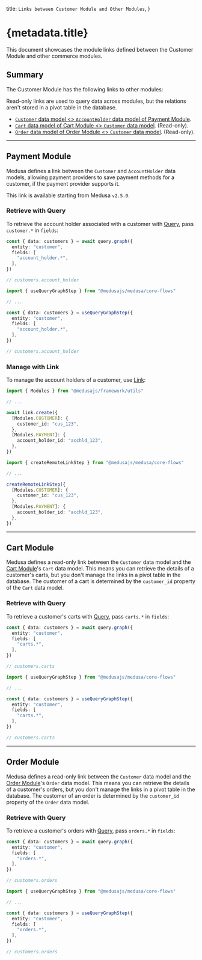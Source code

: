 
  title: `Links between Customer Module and Other Modules`,
}

# {metadata.title}

This document showcases the module links defined between the Customer Module and other commerce modules.

## Summary

The Customer Module has the following links to other modules:

<Note title="Tip">

Read-only links are used to query data across modules, but the relations aren't stored in a pivot table in the database.

</Note>

- [`Customer` data model \<\> `AccountHolder` data model of Payment Module](#payment-module).
- [`Cart` data model of Cart Module \<\> `Customer` data model](#cart-module). (Read-only).
- [`Order` data model of Order Module \<\> `Customer` data model](#order-module). (Read-only).

---

## Payment Module

Medusa defines a link between the `Customer` and `AccountHolder` data models, allowing payment providers to save payment methods for a customer, if the payment provider supports it.

<Note>

This link is available starting from Medusa `v2.5.0`.

</Note>

### Retrieve with Query

To retrieve the account holder associated with a customer with [Query](!docs!/learn/fundamentals/module-links/query), pass `customer.*` in `fields`:

<CodeTabs group="relation-query">
  <CodeTab label="query.graph" value="method">

```ts
const { data: customers } = await query.graph({
  entity: "customer",
  fields: [
    "account_holder.*",
  ],
})

// customers.account_holder
```

  </CodeTab>
  <CodeTab label="useQueryGraphStep" value="step">

```ts
import { useQueryGraphStep } from "@medusajs/medusa/core-flows"

// ...

const { data: customers } = useQueryGraphStep({
  entity: "customer",
  fields: [
    "account_holder.*",
  ],
})

// customers.account_holder
```

  </CodeTab>
</CodeTabs>

### Manage with Link

To manage the account holders of a customer, use [Link](!docs!/learn/fundamentals/module-links/link):

<CodeTabs group="relation-link">
  <CodeTab label="link.create" value="method">

```ts
import { Modules } from "@medusajs/framework/utils"

// ...

await link.create({
  [Modules.CUSTOMER]: {
    customer_id: "cus_123",
  },
  [Modules.PAYMENT]: {
    account_holder_id: "acchld_123",
  },
})
```

  </CodeTab>
  <CodeTab label="createRemoteLinkStep" value="step">

```ts
import { createRemoteLinkStep } from "@medusajs/medusa/core-flows"

// ...

createRemoteLinkStep({
  [Modules.CUSTOMER]: {
    customer_id: "cus_123",
  },
  [Modules.PAYMENT]: {
    account_holder_id: "acchld_123",
  },
})
```

  </CodeTab>
</CodeTabs>

---

## Cart Module

Medusa defines a read-only link between the `Customer` data model and the [Cart Module](../../cart/page.mdx)'s `Cart` data model. This means you can retrieve the details of a customer's carts, but you don't manage the links in a pivot table in the database. The customer of a cart is determined by the `customer_id` property of the `Cart` data model.

### Retrieve with Query

To retrieve a customer's carts with [Query](!docs!/learn/fundamentals/module-links/query), pass `carts.*` in `fields`:

<CodeTabs group="relation-query">
  <CodeTab label="query.graph" value="method">

```ts
const { data: customers } = await query.graph({
  entity: "customer",
  fields: [
    "carts.*",
  ],
})

// customers.carts
```

  </CodeTab>
  <CodeTab label="useQueryGraphStep" value="step">

```ts
import { useQueryGraphStep } from "@medusajs/medusa/core-flows"

// ...

const { data: customers } = useQueryGraphStep({
  entity: "customer",
  fields: [
    "carts.*",
  ],
})

// customers.carts
```

  </CodeTab>
</CodeTabs>

---

## Order Module

Medusa defines a read-only link between the `Customer` data model and the [Order Module](../../order/page.mdx)'s `Order` data model. This means you can retrieve the details of a customer's orders, but you don't manage the links in a pivot table in the database. The customer of an order is determined by the `customer_id` property of the `Order` data model.

### Retrieve with Query

To retrieve a customer's orders with [Query](!docs!/learn/fundamentals/module-links/query), pass `orders.*` in `fields`:

<CodeTabs group="relation-query">
  <CodeTab label="query.graph" value="method">

```ts
const { data: customers } = await query.graph({
  entity: "customer",
  fields: [
    "orders.*",
  ],
})

// customers.orders
```

  </CodeTab>
  <CodeTab label="useQueryGraphStep" value="step">

```ts
import { useQueryGraphStep } from "@medusajs/medusa/core-flows"

// ...

const { data: customers } = useQueryGraphStep({
  entity: "customer",
  fields: [
    "orders.*",
  ],
})

// customers.orders
```

  </CodeTab>
</CodeTabs>